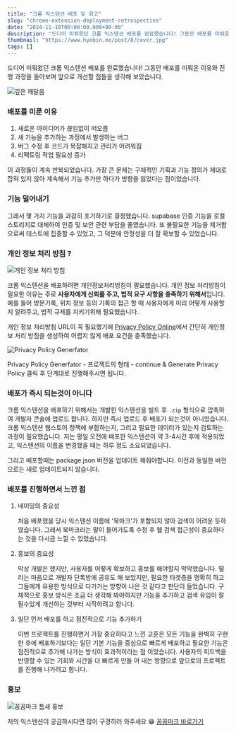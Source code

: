 ```yaml
---
title: "크롬 익스텐션 배포 및 회고"
slug: "chrome-extension-deployment-retrospective"
date: "2024-11-10T00:00:00.000+00:00"
description: "드디어 미뤄왔던 크롬 익스텐션 배포를 완료했습니다! 그동안 배포를 미뤄온 이유와 진행 과정을 돌아보며 앞으로 개선할 점들을 생각해 보았습니다."
thumbnail: "https://www.hyebin.me/post/8/cover.jpg"
tags: []
---
```


드디어 미뤄왔던 크롬 익스텐션 배포를 완료했습니다! 그동안 배포를 미뤄온 이유와 진행 과정을 돌아보며 앞으로 개선할 점들을 생각해 보았습니다.

![깊은 깨달음](/post/8/1.png)

### 배포를 미룬 이유

1. 새로운 아이디어가 끊임없이 떠오름
2. 새 기능을 추가하는 과정에서 발생하는 버그
3. 버그 수정 후 코드가 복잡해지고 관리가 어려워짐
4. 리팩토링 작업 필요성 증가

이 과정들이 계속 반복되었습니다. 가장 큰 문제는 구체적인 기획과 기능 정의가 제대로 잡혀 있지 않아 계속해서 기능 추가만 하다가 방향을 잃었다는 점이었습니다.

### 기능 덜어내기

그래서 몇 가지 기능을 과감히 포기하기로 결정했습니다. supabase 인증 기능을 로컬 스토리지로 대체하여 인증 및 보안 관련 부담을 줄였습니다. 또 불필요한 기능을 제거함으로써 테스트에 집중할 수 있었고, 그 덕분에 안정성을 더 잘 확보할 수 있었습니다.

### 개인 정보 처리 방침 ?

![개인 정보 처리 방침](/post/8/2.png)

크롬 익스텐션을 배포하려면 개인정보처리방침이 필요했습니다. 개인 정보 처리방침이 필요한 이유는 주로 **사용자에게 신뢰를 주고, 법적 요구 사항을 충족하기 위해서**입니다. 예를 들어 방문기록, 위치 정보 등의 기록의 접근 할 때 사용자에게 미리 어떻게 사용할지 알려주고, 법적 규제를 지키기위해 필요했습니다.

개인 정보 처리방침 URL이 꼭 필요했기에 [Privacy Policy Online](https://www.privacypolicyonline.com/)에서 간단히 개인정보 처리 방침을 생성하여 어렵지 않게 배포 요건을 충족했습니다.

![Privacy Policy Generfator](/post/8/3.png)

Privacy Policy Generfator - 프로젝트의 형태 - continue & Generate Privacy Policy 클릭 후 단계대로 진행해주시면 됩니다.

### 배포가 즉시 되는것이 아니다

크롬 익스텐션을 배포하기 위해서는 개발한 익스텐션을 빌드 후 `.zip` 형식으로 압축하여 개발자 콘솔에 업로드 합니다. 하지만 즉시 업로드 후 배포가 되는것이 아니었습니다. 크롬 익스텐션 웹스토어 정책에 부합하는지, 그리고 필요한 데이터가 있는지 검토하는 과정이 필요했습니다. 저는 평일 오전에 배포한 익스텐션이 약 3-4시간 후에 적용되었고, 익스텐션의 이름을 변경했을 때는 하루 정도 소요되었습니다.

그리고 배포할때는 package.json 버전을 업데이트 해줘야합니다. 이전과 동일한 버전으로는 새로 업데이트되지 않습니다.

### 배포를 진행하면서 느낀 점

1. 네이밍의 중요성

   처음 배포했을 당시 익스텐션 이름에 '북마크'가 포함되지 않아 검색이 어려운 듯하였습니다. 그래서 북마크라는 말이 들어가도록 수정 후 웹 검색 접근성이 중요하다는 것을 다시금 느낄 수 있었습니다.

1. 홍보의 중요성

   막상 개발은 했지만, 사용자를 어떻게 확보하고 홍보를 해야할지 막막했습니다. 떨리는 마음으로 개발자 단톡방에 공유도 해 보았지만, 필요한 타겟층을 명확히 하고 그들에게 유용한 방식으로 다가가는 방향이 나은 것 같다고 판단이 들었습니다. 구체적으로 홍보 방식은 조금 더 생각해 봐야하지만 기능을 추가하고 검색 유입이 잘 될수있게 개선하는 것부터 시작하려고 합니다.

1. 일단 먼저 배포를 하고 점진적으로 기능 추가하기

   이번 프로젝트를 진행하면거 가장 중요하다고 느낀 교훈은 모든 기능을 완벽히 구현한 후에 배포하기보다는 일단 기본 기능을 중심으로 빠르게 배포하고 필요한 기능은 점진적으로 추가해 나가는 방식이 효과적이라는 점 이었습니다. 사용자의 피드백을 반영할 수 있는 기회와 시간을 더 빠르게 만들 어 내는 방향으로 앞으로의 프로젝트를 진행해 나가려고 합니다.

### 홍보

![꼼꼼마크 틈새 홍보](/post/8/4.png)

저의 익스텐션이 궁금하시다면 많이 구경하러 와주세요 😁 [꼼꼼마크 바로가기](https://chromewebstore.google.com/detail/%EB%B6%81%EB%A7%88%ED%81%AC%EB%A5%BC-%EA%B0%84%EB%8B%A8%ED%95%98%EA%B2%8C-%EA%BC%BC%EA%BC%BC%EB%A7%88%ED%81%AC/jmnomagllmdhkcdjbondejnaeeibehkd)